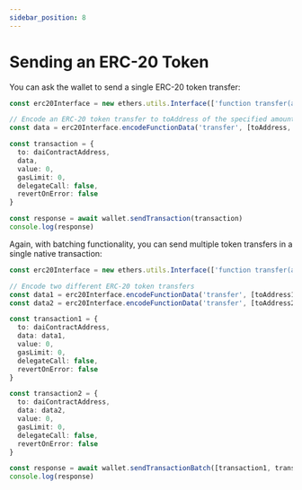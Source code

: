 ```yaml
---
sidebar_position: 8
---
```


# Sending an ERC-20 Token

You can ask the wallet to send a single ERC-20 token transfer:

```ts
const erc20Interface = new ethers.utils.Interface(['function transfer(address _to, uint256 _value)'])

// Encode an ERC-20 token transfer to toAddress of the specified amount
const data = erc20Interface.encodeFunctionData('transfer', [toAddress, amount])

const transaction = {
  to: daiContractAddress,
  data,
  value: 0,
  gasLimit: 0,
  delegateCall: false,
  revertOnError: false
}

const response = await wallet.sendTransaction(transaction)
console.log(response)
```

Again, with batching functionality, you can send multiple token transfers in a single native transaction:

```ts
const erc20Interface = new ethers.utils.Interface(['function transfer(address _to, uint256 _value)'])

// Encode two different ERC-20 token transfers
const data1 = erc20Interface.encodeFunctionData('transfer', [toAddress1, amount1])
const data2 = erc20Interface.encodeFunctionData('transfer', [toAddress2, amount2])

const transaction1 = {
  to: daiContractAddress,
  data: data1,
  value: 0,
  gasLimit: 0,
  delegateCall: false,
  revertOnError: false
}

const transaction2 = {
  to: daiContractAddress,
  data: data2,
  value: 0,
  gasLimit: 0,
  delegateCall: false,
  revertOnError: false
}

const response = await wallet.sendTransactionBatch([transaction1, transaction2])
console.log(response)
```
